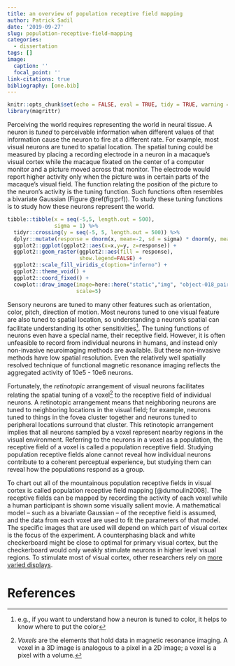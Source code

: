 ```yaml
---
title: an overview of population receptive field mapping
author: Patrick Sadil
date: '2019-09-27'
slug: population-receptive-field-mapping
categories:
  - dissertation
tags: []
image:
  caption: ''
  focal_point: ''
link-citations: true
bibliography: [one.bib]
---
```


```r
knitr::opts_chunk$set(echo = FALSE, eval = TRUE, tidy = TRUE, warning = FALSE, message = FALSE)
library(magrittr)
```

Perceiving the world requires representing the world in neural tissue. A neuron is _tuned_ to perceivable information when different values of that information cause the neuron to fire at a different rate. For example, most visual neurons are tuned to spatial location. The spatial tuning could be measured by placing a recording electrode in a neuron in a macaque's visual cortex while the macaque fixated on the center of a computer monitor and a picture moved across that monitor. The electrode would report higher activity only when the picture was in certain parts of the macaque's visual field. The function relating the position of the picture to the neuron's activity is the tuning function. Such functions often resembles a bivariate Gaussian (Figure \@ref(fig:prf)). To study these tuning functions is to study how these neurons represent the world. 

```r

tibble::tibble(x = seq(-5,5, length.out = 500),
               sigma = 1) %>%
  tidyr::crossing(y = seq(-5, 5, length.out = 500)) %>%
  dplyr::mutate(response = dnorm(x, mean=-2, sd = sigma) * dnorm(y, mean=2, sd = sigma)) %>%
  ggplot2::ggplot(ggplot2::aes(x=x,y=y, z=response)) +
  ggplot2::geom_raster(ggplot2::aes(fill = response),
                       show.legend=FALSE) +
  ggplot2::scale_fill_viridis_c(option="inferno") +
  ggplot2::theme_void() +
  ggplot2::coord_fixed() +
  cowplot::draw_image(image=here::here("static","img", "object-018_paired-039_ap-0.png"),
                      scale=5)
```

Sensory neurons are tuned to many other features such as orientation, color, pitch, direction of motion. Most neurons tuned to one visual feature are also tuned to spatial location, so understanding a neuron's spatial can facilitate understanding its other sensitivities^[e.g., if you want to understand how a neuron is tuned to color, it helps to know where to put the color]. The tuning functions of neurons even have a special name, their receptive field. However, it is often unfeasible to record from individual neurons in humans, and instead only non-invasive neuroimaging methods are available. But these non-invasive methods have low spatial resolution. Even the relatively well spatially resolved technique of functional magnetic resonance imaging reflects the aggregated activity of 10e5 - 10e6 neurons. 

Fortunately, the _retinotopic_ arrangement of visual neurons facilitates relating the spatial tuning of a voxel^[ _Voxels_ are the elements that hold data in magnetic resonance imaging. A voxel in a 3D image is analogous to a pixel in a 2D image; a voxel is a pixel with a volume.] to the receptive field of individual neurons. A retinotopic arrangement means that neighboring neurons are tuned to neighboring locations in the visual field; for example, neurons tuned to things in the fovea cluster together and neurons tuned to peripheral locations surround that cluster. This retinotopic arrangement implies that all neurons sampled by a voxel represent nearby regions in the visual environment. Referring to the neurons in a voxel as a population, the receptive field of a voxel is called a population receptive field. Studying population receptive fields alone cannot reveal how individual neurons contribute to a coherent perceptual experience, but studying them can reveal how the populations respond as a group.

To chart out all of the mountainous population receptive fields in visual cortex is called population receptive field mapping [@dumoulin2008]. The receptive fields can be mapped by recording the activity of each voxel while a human participant is shown some visually salient movie. A mathematical model -- such as a bivariate Gaussian -- of the receptive field is assumed, and the data from each voxel are used to fit the parameters of that model. The specific images that are used will depend on which part of visual cortex is the focus of the experiment. A counterphasing black and white checkerboard might be close to optimal for primary visual cortex, but the checkerboard would only weakly stimulate neurons in higher level visual regions. To stimulate most of visual cortex, other researchers rely on [more varied displays](kendrickkay.net/analyzePRF/). 


# References